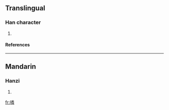 ==Translingual==
===Han character===
{{Han char|rn=30|rad=口|as=12|sn=15|four=|canj=口火木手 (RFDQ)}}
# {{defn|Han|sort=口12}}
====References====
{{Han ref|kx=0209.140|dkj=04322|hdz=10686.040|uh=5652|ud=22098}}
----
==Mandarin==
===Hanzi===
{{cmn-hanzi|pin=[[lián]] (lian2)|wg=lien<sup>2</sup>}}
# {{defn|Mandarin}}

[[fr:噒]]